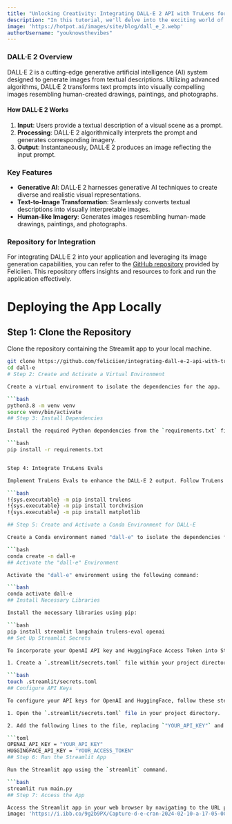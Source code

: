 ```yaml
---
title: "Unlocking Creativity: Integrating DALL·E 2 API with TruLens for Enhanced Image Generation"
description: "In this tutorial, we'll delve into the exciting world of AI-powered image generation using DALL·E 2 API and TruLens. From understanding the capabilities of DALL·E 2 to integrating it seamlessly with TruLens for enhanced analysis and improvement of generated images, this tutorial will guide you through the entire app development process for the Hackathon. With step-by-step instructions, real-world examples, and practical tips, you'll gain a comprehensive understanding of how to leverage these cutting-edge technologies to create innovative solutions. Join us on this journey as we explore the full circle of app development with DALL·E 2 and TruLens"
image: 'https://hotpot.ai/images/site/blog/dall_e_2.webp'
authorUsername: "youknowsthevibes"
---
```

### DALL·E 2 Overview

DALL·E 2 is a cutting-edge generative artificial intelligence (AI) system designed to generate images from textual descriptions. Utilizing advanced algorithms, DALL·E 2 transforms text prompts into visually compelling images resembling human-created drawings, paintings, and photographs.

#### How DALL·E 2 Works

1. **Input**: Users provide a textual description of a visual scene as a prompt.
2. **Processing**: DALL·E 2 algorithmically interprets the prompt and generates corresponding imagery.
3. **Output**: Instantaneously, DALL·E 2 produces an image reflecting the input prompt.

### Key Features

- **Generative AI**: DALL·E 2 harnesses generative AI techniques to create diverse and realistic visual representations.
- **Text-to-Image Transformation**: Seamlessly converts textual descriptions into visually interpretable images.
- **Human-like Imagery**: Generates images resembling human-made drawings, paintings, and photographs.

### Repository for Integration

For integrating DALL·E 2 into your application and leveraging its image generation capabilities, you can refer to the [GitHub repository](https://github.com/feliciien/integrating-dall-e-2-api-with-trulens-elevating-image-generation-capabilities) provided by Feliciien. This repository offers insights and resources to fork and run the application effectively.


# Deploying the App Locally

## Step 1: Clone the Repository

Clone the repository containing the Streamlit app to your local machine.

```bash
git clone https://github.com/feliciien/integrating-dall-e-2-api-with-trulens-elevating-image-generation-capabilities
cd dall-e
# Step 2: Create and Activate a Virtual Environment

Create a virtual environment to isolate the dependencies for the app.

```bash
python3.8 -m venv venv
source venv/bin/activate
## Step 3: Install Dependencies

Install the required Python dependencies from the `requirements.txt` file.

```bash
pip install -r requirements.txt


Step 4: Integrate TruLens Evals

Implement TruLens Evals to enhance the DALL-E 2 output. Follow TruLens documentation https://colab.research.google.com/drive/1n77IGrPDO2XpeIVo_LQW0gY78enV-tY9?usp=sharing#scrollTo=Osch8gN27v1s or integration guide for specific instructions.

```bash
!{sys.executable} -m pip install trulens
!{sys.executable} -m pip install torchvision
!{sys.executable} -m pip install matplotlib

## Step 5: Create and Activate a Conda Environment for DALL-E

Create a Conda environment named "dall-e" to isolate the dependencies for the app.

```bash
conda create -n dall-e
## Activate the "dall-e" Environment

Activate the "dall-e" environment using the following command:

```bash
conda activate dall-e
## Install Necessary Libraries

Install the necessary libraries using pip:

```bash
pip install streamlit langchain trulens-eval openai
## Set Up Streamlit Secrets

To incorporate your OpenAI API key and HuggingFace Access Token into Streamlit secrets, follow these steps:

1. Create a `.streamlit/secrets.toml` file within your project directory:

```bash
touch .streamlit/secrets.toml
## Configure API Keys

To configure your API keys for OpenAI and HuggingFace, follow these steps:

1. Open the `.streamlit/secrets.toml` file in your project directory.

2. Add the following lines to the file, replacing `"YOUR_API_KEY"` and `"YOUR_ACCESS_TOKEN"` with your respective keys:

```toml
OPENAI_API_KEY = "YOUR_API_KEY"
HUGGINGFACE_API_KEY = "YOUR_ACCESS_TOKEN"
## Step 6: Run the Streamlit App

Run the Streamlit app using the `streamlit` command.

```bash
streamlit run main.py
## Step 7: Access the App

Access the Streamlit app in your web browser by navigating to the URL provided by Streamlit, typically [http://localhost:8501](http://localhost:8501).
image: 'https://i.ibb.co/9g2b9PX/Capture-d-e-cran-2024-02-10-a-17-05-00.png'

